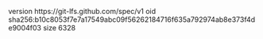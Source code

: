 version https://git-lfs.github.com/spec/v1
oid sha256:b10c8053f7e7a17549abc09f56262184716f635a792974ab8e373f4de9004f03
size 6328
